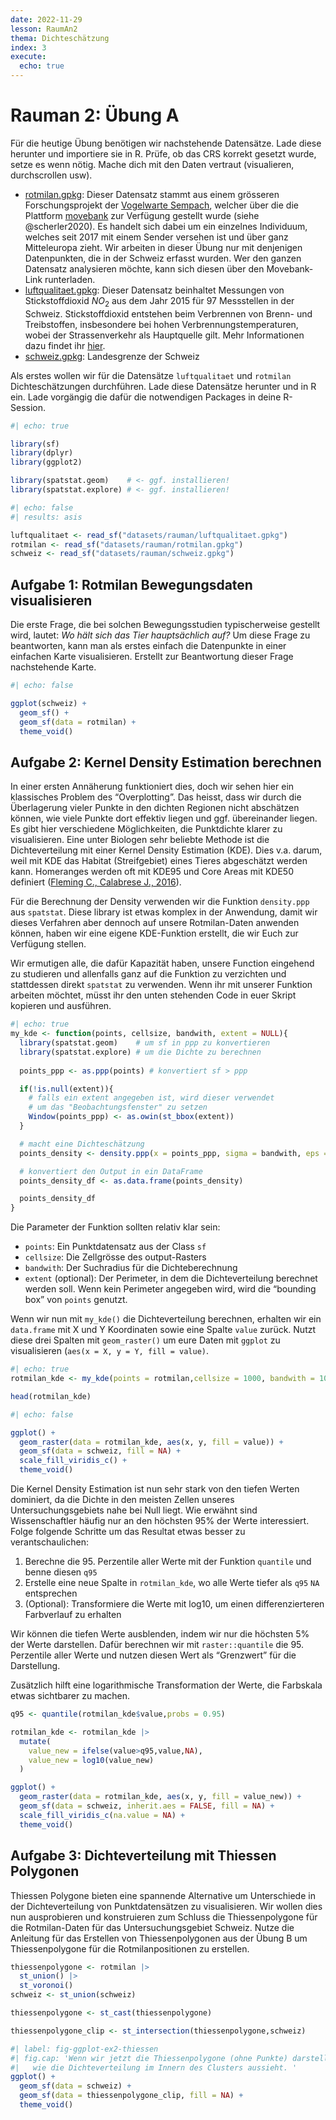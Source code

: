 ```yaml
---
date: 2022-11-29
lesson: RaumAn2
thema: Dichteschätzung
index: 3
execute: 
  echo: true
---
```


# Rauman 2: Übung A

Für die heutige Übung benötigen wir nachstehende Datensätze. Lade diese herunter und importiere sie in R. Prüfe, ob das CRS korrekt gesetzt wurde, setze es wenn nötig. Mache dich mit den Daten vertraut (visualieren, durchscrollen usw).


- [rotmilan.gpkg](https://moodle.zhaw.ch/mod/resource/view.php?id=602279): Dieser Datensatz stammt aus einem grösseren Forschungsprojekt der [Vogelwarte Sempach](https://www.vogelwarte.ch/de/projekte/oekologische-forschung/mechanismen-der-populationsdynamik-beim-rotmilan), welcher über die die Plattform [movebank](http://www.movebank.org/panel_embedded_movebank_webapp?gwt_fragment=page%3Dsearch_map_linked%2CindividualIds%3D676571254%2Clat%3D44.465151013519666%2Clon%3D9.096679687499508%2Cz%3D5) zur Verfügung gestellt wurde (siehe @scherler2020). Es handelt sich dabei um ein einzelnes Individuum, welches seit 2017 mit einem Sender versehen ist und über ganz Mitteleuropa zieht. Wir arbeiten in dieser Übung nur mit denjenigen Datenpunkten, die in der Schweiz erfasst wurden. Wer den ganzen Datensatz analysieren möchte, kann sich diesen über den Movebank-Link runterladen.
- [luftqualitaet.gpkg](https://moodle.zhaw.ch/mod/resource/view.php?id=602280): Dieser Datensatz beinhaltet Messungen von Stickstoffdioxid $NO_2$ aus dem Jahr 2015 für 97 Messstellen in der Schweiz. Stickstoffdioxid entstehen beim Verbrennen von Brenn- und Treibstoffen, insbesondere bei hohen Verbrennungstemperaturen, wobei der Strassenverkehr als Hauptquelle gilt. 
Mehr Informationen dazu findet ihr [hier](https://www.bafu.admin.ch/bafu/de/home/themen/thema-luft/luft--daten--indikatoren-und-karten/luft--indikatoren/indikator-luft.pt.html/aHR0cHM6Ly93d3cuaW5kaWthdG9yZW4uYWRtaW4uY2gvUHVibG/ljL0FlbURldGFpbD9pbmQ9TFUwMjAmbG5nPWRlJlN1Ymo9Tg%3d%3d.html).
- [schweiz.gpkg](https://moodle.zhaw.ch/mod/resource/view.php?id=602281): Landesgrenze der Schweiz

Als erstes wollen wir für die Datensätze `luftqualitaet` und `rotmilan` Dichteschätzungen durchführen. Lade diese Datensätze herunter und in R ein. Lade vorgängig die dafür die notwendigen Packages in deine R-Session.

```r
#| echo: true

library(sf)
library(dplyr)
library(ggplot2)

library(spatstat.geom)    # <- ggf. installieren!
library(spatstat.explore) # <- ggf. installieren!
```

```r
#| echo: false
#| results: asis

luftqualitaet <- read_sf("datasets/rauman/luftqualitaet.gpkg") 
rotmilan <- read_sf("datasets/rauman/rotmilan.gpkg")
schweiz <- read_sf("datasets/rauman/schweiz.gpkg") 
```

## Aufgabe 1: Rotmilan Bewegungsdaten visualisieren

Die erste Frage, die bei solchen Bewegungsstudien typischerweise gestellt wird, lautet: *Wo hält sich das Tier hauptsächlich auf?* Um diese Frage zu beantworten, kann man als erstes einfach die Datenpunkte in einer einfachen Karte visualisieren. Erstellt zur Beantwortung dieser Frage nachstehende Karte.

```r
#| echo: false

ggplot(schweiz) + 
  geom_sf() + 
  geom_sf(data = rotmilan) +
  theme_void()
```

## Aufgabe 2: Kernel Density Estimation berechnen

In einer ersten Annäherung funktioniert dies, doch wir sehen hier ein klassisches Problem des "Overplotting". Das heisst, dass wir durch die Überlagerung vieler Punkte in den dichten Regionen nicht abschätzen können, wie viele Punkte dort effektiv liegen und ggf. übereinander liegen. Es gibt hier verschiedene Möglichkeiten, die Punktdichte klarer zu visualisieren. Eine unter Biologen sehr beliebte Methode ist die Dichteverteilung mit einer Kernel Density Estimation (KDE). Dies v.a. darum, weil mit KDE das Habitat (Streifgebiet) eines Tieres abgeschätzt werden kann. Homeranges werden oft mit KDE95 und Core Areas mit KDE50 definiert ([Fleming C., Calabrese J., 2016](https://besjournals.onlinelibrary.wiley.com/doi/full/10.1111/2041-210X.12673)).

Für die Berechnung der Density verwenden wir die Funktion `density.ppp` aus `spatstat`. Diese library ist etwas komplex in der Anwendung, damit wir dieses Verfahren aber dennoch auf unsere Rotmilan-Daten anwenden können, haben wir eine eigene KDE-Funktion erstellt, die wir Euch zur Verfügung stellen. 

Wir ermutigen alle, die dafür Kapazität haben, unsere Function eingehend zu studieren und allenfalls ganz auf die Funktion zu verzichten und stattdessen direkt `spatstat` zu verwenden. Wenn ihr mit unserer Funktion arbeiten möchtet, müsst ihr den unten stehenden Code in euer Skript kopieren und ausführen. 

```r
#| echo: true
my_kde <- function(points, cellsize, bandwith, extent = NULL){
  library(spatstat.geom)    # um sf in ppp zu konvertieren
  library(spatstat.explore) # um die Dichte zu berechnen
  
  points_ppp <- as.ppp(points) # konvertiert sf > ppp

  if(!is.null(extent)){
    # falls ein extent angegeben ist, wird dieser verwendet
    # um das "Beobachtungsfenster" zu setzen
    Window(points_ppp) <- as.owin(st_bbox(extent))
  } 

  # macht eine Dichteschätzung
  points_density <- density.ppp(x = points_ppp, sigma = bandwith, eps = cellsize)

  # konvertiert den Output in ein DataFrame
  points_density_df <- as.data.frame(points_density)

  points_density_df
}
```

Die Parameter der Funktion sollten relativ klar sein:

- `points`: Ein Punktdatensatz aus der Class `sf`
- `cellsize`: Die Zellgrösse des output-Rasters
- `bandwith`: Der Suchradius für die Dichteberechnung
- `extent` (optional): Der Perimeter, in dem die Dichteverteilung berechnet werden soll. Wenn kein Perimeter angegeben wird, wird die "bounding box" von `points` genutzt.

Wenn wir nun mit `my_kde()` die Dichteverteilung berechnen, erhalten wir ein `data.frame` mit X und Y Koordinaten sowie eine Spalte `value` zurück. Nutzt diese drei Spalten mit `geom_raster()` um eure Daten mit `ggplot` zu visualisieren (`aes(x = X, y = Y, fill = value)`. 
```r
#| echo: true
rotmilan_kde <- my_kde(points = rotmilan,cellsize = 1000, bandwith = 10000, extent = schweiz)

head(rotmilan_kde)
```

```r
#| echo: false

ggplot() + 
  geom_raster(data = rotmilan_kde, aes(x, y, fill = value)) +
  geom_sf(data = schweiz, fill = NA) +
  scale_fill_viridis_c() +
  theme_void()
```

Die Kernel Density Estimation ist nun sehr stark von den tiefen Werten dominiert, da die Dichte in den meisten Zellen unseres Untersuchungsgebiets nahe bei Null liegt. Wie erwähnt sind Wissenschaftler häufig nur an den höchsten 95\% der Werte interessiert. Folge folgende Schritte um das Resultat etwas besser zu verantschaulichen:

1. Berechne die 95. Perzentile aller Werte mit der Funktion `quantile` und benne diesen `q95`
2. Erstelle eine neue Spalte in `rotmilan_kde`, wo alle Werte tiefer als `q95` `NA` entsprechen
3. (Optional): Transformiere die Werte mit log10, um einen differenzierteren Farbverlauf zu erhalten

Wir können die tiefen Werte ausblenden, indem wir nur die höchsten 5% der Werte darstellen. Dafür berechnen wir mit `raster::quantile` die 95. Perzentile aller Werte und nutzen diesen Wert als "Grenzwert" für die Darstellung.

Zusätzlich hilft eine logarithmische Transformation der Werte, die Farbskala etwas sichtbarer zu machen.

```r
q95 <- quantile(rotmilan_kde$value,probs = 0.95)

rotmilan_kde <- rotmilan_kde |>
  mutate(
    value_new = ifelse(value>q95,value,NA),
    value_new = log10(value_new)
  )

ggplot() + 
  geom_raster(data = rotmilan_kde, aes(x, y, fill = value_new)) +
  geom_sf(data = schweiz, inherit.aes = FALSE, fill = NA) +
  scale_fill_viridis_c(na.value = NA) +
  theme_void()
```

## Aufgabe 3: Dichteverteilung mit Thiessen Polygonen

Thiessen Polygone bieten eine spannende Alternative um Unterschiede in der Dichteverteilung von Punktdatensätzen zu visualisieren. 
Wir wollen dies nun ausprobieren und konstruieren zum Schluss die Thiessenpolygone für die Rotmilan-Daten für das Untersuchungsgebiet Schweiz. Nutze die Anleitung für das Erstellen von Thiessenpolygonen aus der Übung B um Thiessenpolygone für die Rotmilanpositionen zu erstellen. 

```r
thiessenpolygone <- rotmilan |>
  st_union() |>
  st_voronoi()
schweiz <- st_union(schweiz)

thiessenpolygone <- st_cast(thiessenpolygone)

thiessenpolygone_clip <- st_intersection(thiessenpolygone,schweiz)
```

```r
#| label: fig-ggplot-ex2-thiessen
#| fig.cap: 'Wenn wir jetzt die Thiessenpolygone (ohne Punkte) darstellen, wird deutlicher,
#|   wie die Dichteverteilung im Innern des Clusters aussieht. '
ggplot() + 
  geom_sf(data = schweiz) + 
  geom_sf(data = thiessenpolygone_clip, fill = NA) + 
  theme_void()
```
